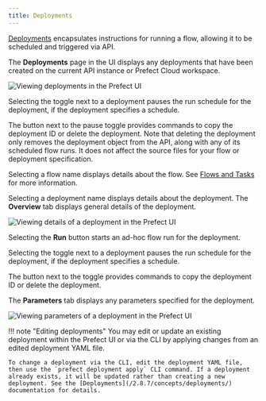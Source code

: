 ```yaml
---
title: Deployments
---
```



[Deployments](/2.8.7/concepts/deployments/) encapsulates instructions for running a flow, allowing it to be scheduled and triggered via API. 

The **Deployments** page in the UI displays any deployments that have been created on the current API instance or Prefect Cloud workspace.

![Viewing deployments in the Prefect UI](../img/ui/deployments.png)

Selecting the toggle next to a deployment pauses the run schedule for the deployment, if the deployment specifies a schedule. 

The button next to the pause toggle provides commands to copy the deployment ID or delete the deployment. Note that deleting the deployment only removes the deployment object from the API, along with any of its scheduled flow runs. It does not affect the source files for your flow or deployment specification.

Selecting a flow name displays details about the flow. See [Flows and Tasks](/2.8.7/ui/flows-and-tasks/) for more information.

Selecting a deployment name displays details about the deployment. The **Overview** tab displays general details of the deployment.

![Viewing details of a deployment in the Prefect UI](../img/ui/deployment-details.png)

Selecting the **Run** button starts an ad-hoc flow run for the deployment.

Selecting the toggle next to a deployment pauses the run schedule for the deployment, if the deployment specifies a schedule. 

The button next to the toggle provides commands to copy the deployment ID or delete the deployment.

The **Parameters** tab displays any parameters specified for the deployment.

![Viewing parameters of a deployment in the Prefect UI](../img/ui/deployment-params.png)

!!! note "Editing deployments"
    You may edit or update an existing deployment within the Prefect UI or via the CLI by applying changes from an edited deployment YAML file. 
    
    To change a deployment via the CLI, edit the deployment YAML file, then use the `prefect deployment apply` CLI command. If a deployment already exists, it will be updated rather than creating a new deployment. See the [Deployments](/2.8.7/concepts/deployments/) documentation for details.